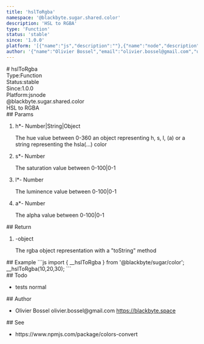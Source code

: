 ```yaml
---
title: 'hslToRgba'
namespace: '@blackbyte.sugar.shared.color'
description: 'HSL to RGBA'
type: 'Function'
status: 'stable'
since: '1.0.0'
platform: '[{"name":"js","description":""},{"name":"node","description":""}]'
author: '{"name":"Olivier Bossel","email":"olivier.bossel@gmail.com","url":"https://blackbyte.space"}'
---
```

<div class="docmap -mdx">
# hslToRgba
<div class="docmap_metas">
<div class="docmap_type"><span class="docmap_type-label">Type:</span><span class="docmap_type-value">Function</span></div>
<div class="docmap_status"><span class="docmap_status-label">Status:</span><span class="docmap_status-value -stable">stable</span></div>
<div class="docmap_since"><span class="docmap_since-label">Since:</span><span class="docmap_since-value">1.0.0</span></div>
<div class="docmap_platform"><span class="docmap_platform-label">Platform:</span><span class="docmap_platform-value -js">js</span><span class="docmap_platform-value -node">node</span></div>
</div>
<div class="docmap_namespace">@blackbyte.sugar.shared.color</div>
<div class="docmap_description typo-lead typo-format">
HSL to RGBA
</div>
<div class="docmap_params">
## Params
<ol class="docmap_list">
<li class="docmap_item">
<span class="docmap_name">h<span class="docmap_required">*</span></span><span class="docmap_default">-</span> <span class="docmap_type">Number&vert;String&vert;Object</span>
<p class="docmap_description">The hue value between 0-360 an object representing h&comma; s&comma; l&comma; &lpar;a&rpar; or a string representing the hsla&lpar;&period;&period;&period;&rpar; color</p>
</li>
<li class="docmap_item">
<span class="docmap_name">s<span class="docmap_required">*</span></span><span class="docmap_default">-</span> <span class="docmap_type">Number</span>
<p class="docmap_description">The saturation value between 0-100&vert;0-1</p>
</li>
<li class="docmap_item">
<span class="docmap_name">l<span class="docmap_required">*</span></span><span class="docmap_default">-</span> <span class="docmap_type">Number</span>
<p class="docmap_description">The luminence value between 0-100&vert;0-1</p>
</li>
<li class="docmap_item">
<span class="docmap_name">a<span class="docmap_required">*</span></span><span class="docmap_default">-</span> <span class="docmap_type">Number</span>
<p class="docmap_description">The alpha value between 0-100&vert;0-1</p>
</li>
</ol>
</div>
<div class="docmap_return">
## Return
<ol class="docmap_list">
<li class="docmap_item">
<span class="docmap_default">-</span><span class="docmap_type">object</span>
<p class="docmap_description">The rgba object representation with a &quot;toString&quot; method</p>
</li>
</ol>
</div>
<div class="docmap_examples">
## Example
<s-code language="js" header>
```js
import { __hslToRgba } from '@blackbyte/sugar/color';
__hslToRgba(10,20,30);
```
</s-code>
</div>
<div class="docmap_todo">
## Todo
<ul class="docmap_list">
<li class="docmap_item">
<span class="docmap_description">tests</span>
<span class="docmap_priority -normal">normal</span>
</li>
</ul>
</div>
<div class="docmap_author">
## Author
<ul class="docmap_list">
<li class="docmap_item">
<span class="docmap_name">Olivier Bossel</span>
<span class="docmap_email">olivier.bossel@gmail.com</span>
<a href="https://blackbyte.space" target="_blank" class="docmap_url">https://blackbyte.space</a>
</li>
</ul>
</div>
<div class="docmap_see">
## See
<ul class="docmap_see-list">
<li class="docmap_see-item">
https://www.npmjs.com/package/colors-convert
</li>
</ul>
</div>
</div>